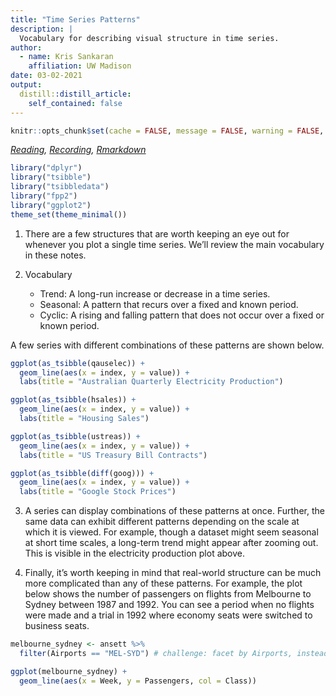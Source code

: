 ```yaml
---
title: "Time Series Patterns"
description: |
  Vocabulary for describing visual structure in time series.
author:
  - name: Kris Sankaran
    affiliation: UW Madison
date: 03-02-2021
output:
  distill::distill_article:
    self_contained: false
---
```


```r
knitr::opts_chunk$set(cache = FALSE, message = FALSE, warning = FALSE, echo = TRUE)
```

_[Reading](https://otexts.com/fpp3/tspatterns.html), [Recording](https://mediaspace.wisc.edu/media/Week%206%20%5B2%5D%20Time%20Series%20Patterns/1_i43mqixm), [Rmarkdown](https://raw.githubusercontent.com/krisrs1128/stat479/master/_posts/2021-02-23-week6-2/week6-2.Rmd)_

```r
library("dplyr")
library("tsibble")
library("tsibbledata")
library("fpp2")
library("ggplot2")
theme_set(theme_minimal())
```

1. There are a few structures that are worth keeping an eye out for whenever you
plot a single time series. We’ll review the main vocabulary in these notes.

2. Vocabulary

	* Trend: A long-run increase or decrease in a time series.
	* Seasonal: A pattern that recurs over a fixed and known period.
	* Cyclic: A rising and falling pattern that does not occur over a fixed or known period.

A few series with different combinations of these patterns are shown below.

```r
ggplot(as_tsibble(qauselec)) +
  geom_line(aes(x = index, y = value)) +
  labs(title = "Australian Quarterly Electricity Production")

ggplot(as_tsibble(hsales)) +
  geom_line(aes(x = index, y = value)) +
  labs(title = "Housing Sales")

ggplot(as_tsibble(ustreas)) +
  geom_line(aes(x = index, y = value)) +
  labs(title = "US Treasury Bill Contracts")

ggplot(as_tsibble(diff(goog))) +
  geom_line(aes(x = index, y = value)) +
  labs(title = "Google Stock Prices")
```
	
3. A series can display combinations of these patterns at once. Further, the
same data can exhibit different patterns depending on the scale at which it is
viewed. For example, though a dataset might seem seasonal at short time scales,
a long-term trend might appear after zooming out. This is visible in the
electricity production plot above.

4. Finally, it's worth keeping in mind that real-world structure can be much more complicated than any of these patterns. For example, the plot below shows the number of passengers on flights from Melbourne to Sydney between 1987 and 1992. You can see a period when no flights were made and a trial in 1992 where economy seats were switched to business seats.

```r
melbourne_sydney <- ansett %>%
  filter(Airports == "MEL-SYD") # challenge: facet by Airports, instead of filtering

ggplot(melbourne_sydney) +
  geom_line(aes(x = Week, y = Passengers, col = Class))
```